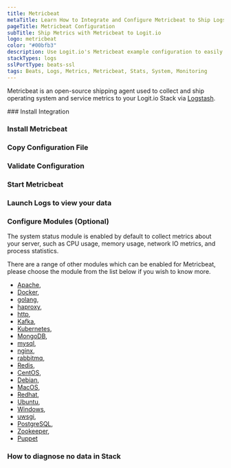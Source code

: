 ```yaml
---
title: Metricbeat
metaTitle: Learn How to Integrate and Configure Metricbeat to Ship Logs
pageTitle: Metricbeat Configuration
subTitle: Ship Metrics with Metricbeat to Logit.io
logo: metricbeat
color: "#00bfb3"
description: Use Logit.io's Metricbeat example configuration to easily forward and send your logs to Logstash and Elasticsearch.
stackTypes: logs
sslPortType: beats-ssl
tags: Beats, Logs, Metrics, Metricbeat, Stats, System, Monitoring
---
```


Metricbeat is an open-source shipping agent used to collect and ship 
operating system and service metrics to your Logit.io Stack 
via [Logstash](/integrations/log-management/shippers/logstash).

<Steps>
  ### Install Integration

  <InstallIntegration/>

  ### Install Metricbeat

  <InstallMetricbeat />

  ### Copy Configuration File

  <MetricbeatOutput />

  ### Validate Configuration

  <ValidateBeat beatname="metricbeat" />

  ### Start Metricbeat

  <StartBeat beatname="metricbeat" />

  ### Launch Logs to view your data

  <LaunchVisualizer type="logs" />

  ### Configure Modules (Optional)

  The system status module is enabled by default to collect metrics about your server, such as CPU usage, 
  memory usage, network IO metrics, and process statistics.

  There are a range of other modules which can be enabled for Metricbeat, please choose the module from 
  the list below if you wish to know more.

  - [Apache](/integrations/infrastructure-metrics/platforms/metricbeat-module-apache),
  - [Docker](/integrations/infrastructure-metrics/platforms/metricbeat-module-docker),
  - [golang](/integrations/infrastructure-metrics/languages-and-libraries/metricbeat-module-golang),
  - [haproxy](/integrations/infrastructure-metrics/platforms/metricbeat-module-haproxy),
  - [http](/integrations/infrastructure-metrics/protocols/metricbeat-module-http),
  - [Kafka](/integrations/infrastructure-metrics/platforms/metricbeat-module-kafka),
  - [Kubernetes](/integrations/infrastructure-metrics/platforms/metricbeat-module-kubernetes),
  - [MongoDB](/integrations/infrastructure-metrics/applications/mongodb-metrics),
  - [mysql](/integrations/infrastructure-metrics/applications/mysql-metrics),
  - [nginx](/integrations/infrastructure-metrics/platforms/metricbeat-module-nginx),
  - [rabbitmq](/integrations/infrastructure-metrics/message-queues/metricbeat-module-rabbitmq),
  - [Redis](/integrations/infrastructure-metrics/message-queues/metricbeat-module-redis),
  - [CentOS](/integrations/infrastructure-metrics/operating-systems/metricbeat-module-system-centos),
  - [Debian](/integrations/infrastructure-metrics/operating-systems/metricbeat-module-system-debian),
  - [MacOS](/integrations/infrastructure-metrics/operating-systems/metricbeat-module-system-macos),
  - [Redhat](/integrations/infrastructure-metrics/operating-systems/metricbeat-module-system-redhat),
  - [Ubuntu](/integrations/infrastructure-metrics/operating-systems/metricbeat-module-system-ubuntu),
  - [Windows](/integrations/infrastructure-metrics/operating-systems/metricbeat-module-system-windows),
  - [uwsgi](/integrations/infrastructure-metrics/operating-systems/metricbeat-module-uwsgi),
  - [PostgreSQL](/integrations/infrastructure-metrics/applications/postgresql-metrics),
  - [Zookeeper](/integrations/infrastructure-metrics/platforms/metricbeat-module-zookeeper),
  - [Puppet](/integrations/infrastructure-metrics/applications/puppet)

  ### How to diagnose no data in Stack

  <DiagnoseNoData />

</Steps>